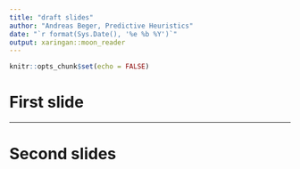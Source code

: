 ```yaml
---
title: "draft slides"
author: "Andreas Beger, Predictive Heuristics"
date: "`r format(Sys.Date(), '%e %b %Y')`"
output: xaringan::moon_reader
---
```


```r
knitr::opts_chunk$set(echo = FALSE)
```

<!-- https://apreshill.github.io/data-vis-labs-2018/slides/06-slides_xaringan.html#13 -->

# First slide


---

# Second slides